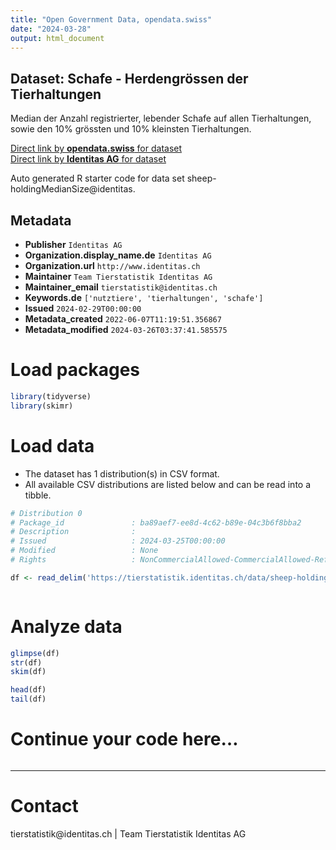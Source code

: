 ```yaml
---
title: "Open Government Data, opendata.swiss"
date: "2024-03-28"
output: html_document
---
```


## Dataset: Schafe - Herdengrössen der Tierhaltungen

Median der Anzahl registrierter, lebender Schafe auf allen Tierhaltungen, sowie den 10% grössten und 10% kleinsten Tierhaltungen.

[Direct link by **opendata.swiss** for dataset](https://opendata.swiss/de/dataset/schafe-herdengrossen-der-tierhaltungen)<br>
[Direct link by **Identitas AG** for dataset](https://tierstatistik.identitas.ch/)

Auto generated R starter code for data set sheep-holdingMedianSize@identitas.

## Metadata

- **Publisher** `Identitas AG`
- **Organization.display_name.de** `Identitas AG`
- **Organization.url** `http://www.identitas.ch`
- **Maintainer** `Team Tierstatistik Identitas AG`
- **Maintainer_email** `tierstatistik@identitas.ch`
- **Keywords.de** `['nutztiere', 'tierhaltungen', 'schafe']`
- **Issued** `2024-02-29T00:00:00`
- **Metadata_created** `2022-06-07T11:19:51.356867`
- **Metadata_modified** `2024-03-26T03:37:41.585575`


# Load packages

```r

library(tidyverse)
library(skimr)

```

# Load data

-   The dataset has 1 distribution(s) in CSV format.
-   All available CSV distributions are listed below and can be read into a tibble.

```r

# Distribution 0
# Package_id               : ba89aef7-ee8d-4c62-b89e-04c3b6f8bba2
# Description              : 
# Issued                   : 2024-03-25T00:00:00
# Modified                 : None
# Rights                   : NonCommercialAllowed-CommercialAllowed-ReferenceRequired

df <- read_delim('https://tierstatistik.identitas.ch/data/sheep-holdingMedianSize.csv')



```

# Analyze data

```r

glimpse(df)
str(df)
skim(df)

head(df)
tail(df)

```

# Continue your code here...

```r

```

------------------------------------------------------------------------

# Contact

tierstatistik@identitas.ch | Team Tierstatistik Identitas AG
